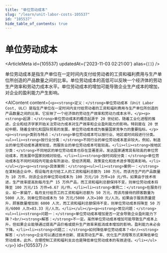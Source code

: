 ```yaml
---
title: "单位劳动成本"
slug: "/learn/unit-labor-costs-105537"
id: "105537"
hide_table_of_contents: true
---
```



# 单位劳动成本

<ArticleMeta id={105537} updatedAt={'2023-11-03 02:21:00'} alias={`[]`} />
<div className='border-solid border-b border-t-0 my-4 border-[var(--ifm-color-gray-300)]' />

单位劳动成本是指生产单位在一定时间内支付给劳动者的工资和福利费用与生产单位所创造的产品数量之间的比率。单位劳动成本的高低可以反映一个经济体的劳动生产效率和劳动力成本水平。单位劳动成本的增加可能导致企业生产成本的增加，对企业的盈利能力产生影响。

<AIContent content={`<p><strong>定义：</strong>单位劳动成本（Unit Labor Cost, ULC）是指生产单位在一定时间内支付给劳动者的工资和福利费用与生产单位所创造的产品数量之间的比率。它反映了一个经济体的劳动生产效率和劳动力成本水平。</p><p><strong>起源：</strong>单位劳动成本的概念起源于 20 世纪初，随着工业化进程的推进，企业和经济学家开始关注劳动力成本对生产效率和企业盈利能力的影响。特别是在 20 世纪中期，随着全球化和国际贸易的发展，单位劳动成本成为衡量国家竞争力的重要指标。</p><p><strong>类别与特点：</strong>单位劳动成本可以按行业、地区或时间段进行分类。<ul><li><strong>按行业分类：</strong>不同行业的单位劳动成本差异较大。例如，制造业的单位劳动成本通常较低，而服务业的单位劳动成本可能较高。</li><li><strong>按地区分类：</strong>不同地区的单位劳动成本也存在显著差异。发达国家通常具有较高的单位劳动成本，而发展中国家则相对较低。</li><li><strong>按时间段分类：</strong>单位劳动成本在不同时间段内可能会有所波动，受经济周期、政策变化和技术进步等因素影响。</li></ul></p><p><strong>具体案例：</strong><ul><li><strong>案例一：</strong>在某制造企业中，假设每月支付给工人的工资和福利总额为 100 万元，而该月生产的产品数量为 10 万件，则该企业的单位劳动成本为 100 万元/10 万件=10 元/件。如果由于技术改进，生产效率提高到每月生产 15 万件产品，而工资和福利总额保持不变，则单位劳动成本将降至 100 万元/15 万件=6.67 元/件。</li><li><strong>案例二：</strong>在服务行业，如一家餐厅，每月支付给员工的工资和福利总额为 50 万元，而该月接待的顾客数量为 5000 人次，则单位劳动成本为 50 万元/5000 人次=100 元/人次。如果由于服务质量提升，顾客数量增加到 6000 人次，而工资和福利总额保持不变，则单位劳动成本将降至 50 万元/6000 人次=83.33 元/人次。</li></ul></p><p><strong>常见问题：</strong><ul><li><strong>问题一：</strong>单位劳动成本增加是否一定会导致企业盈利能力下降？<br/><strong>解答：</strong>不一定。虽然单位劳动成本增加可能导致生产成本上升，但如果企业能够通过提高产品价格或提升生产效率来抵消成本增加的影响，盈利能力未必会下降。</li><li><strong>问题二：</strong>如何降低单位劳动成本？<br/><strong>解答：</strong>企业可以通过技术创新、提高劳动生产率、优化生产流程等方式来降低单位劳动成本。此外，合理控制工资和福利支出也是降低单位劳动成本的有效途径。</li></ul></p>`} id={105537} />
